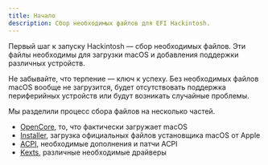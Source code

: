 ---
title: Начало
description: Сбор необходимых файлов для EFI Hackintosh.
---

Первый шаг к запуску Hackintosh — сбор необходимых файлов. Эти файлы необходимы для загрузки macOS и добавления поддержки различных устройств.

Не забывайте, что терпение — ключ к успеху. Без необходимых файлов macOS вообще не загрузится, будет отсутствовать поддержка периферийных устройств или будут возникать случайные проблемы.

Мы разделили процесс сбора файлов на несколько частей.

- [OpenCore](/ru/guides/hackintosh/gathering-files/opencore/), то, что фактически загружает macOS
- [Installer](/ru/guides/hackintosh/gathering-files/installer/), загрузка официальных файлов установщика macOS от Apple
- [ACPI](/ru/guides/hackintosh/gathering-files/acpi/), необходимые дополнения и патчи ACPI
- [Kexts](/ru/guides/hackintosh/gathering-files/kexts/), различные необходимые драйверы
